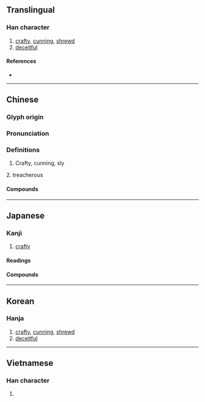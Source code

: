 {{also|獪}}
{{character info}}
==Translingual==

===Han character===
{{Han char|rn=94|rad=犬|as=10|sn=13|four=47227|canj=KHBBB|ids=⿰犭骨}}

# [[crafty]], [[cunning]], [[shrewd]]
# [[deceitful]]

====References====
* {{Han ref|kx=0716.180|dkj=20583|dj=1128.080|hdz=21358.060|uh=733E|ud=29502|bh=B7E2|bd=47074}}

----

==Chinese==
{{zh-forms}}

===Glyph origin===
{{Han etym}}

===Pronunciation===
{{zh-pron
|m=huá
|c=waat6
|mn=ku̍t/qz,xm,zz:hoa̍t
|mn_note=ku̍t - vernacular; hoa̍t - literary
|mn-t=gug8
|mc=y
|oc=y
|cat=a
}}

===Definitions===
{{zh-hanzi}}

# Crafty, cunning, sly

2. treacherous

====Compounds====
{{zh-der|嚚猾|大猾|奸猾|奸胥猾吏|巨猾|把猾|揣奸把猾|桀猾|深奸巨猾|狡猾|狡猾多詐|猾伯|猾吏|猾夏|猾猾突突|猾賊|禁姦除猾|老奸巨猾|豪猾|貪吏猾胥|躲猾兒|齒牙為猾}}

----

==Japanese==

===Kanji===
{{ja-kanji|grade=|rs=犬10}}

# [[crafty]]

====Readings====
{{ja-readings
|goon=げち<ぐゑち
|kanon=かつ<くわつ
|kun=みだ-す, みだ-れる, わるがしこ-い
}}

====Compounds====
{{col2-u|ja
|{{ja-r|猾%横|かつ%おう}}
|{{ja-r|猾%獪|かっ%かい}}
|{{ja-r|猾%偽|かつ%ぎ}}
|{{ja-r|猾%賊|かつ%ぞく}}
|{{ja-r|猾%知|かっ%ち|rom=-}}, {{ja-r|猾%智|かっ%ち}}
|{{ja-r|猾%民|かつ%みん}}
|{{ja-r|猾%乱|かつ%らん}}
|{{ja-r|猾%吏|かつ%り}}
|{{ja-r|獪%猾|かい%かつ}}
|{{ja-r|姦%猾|かん%かつ|rom=-}}, {{ja-r|奸%猾|かん%かつ}}
|{{ja-r|凶%猾|きょう%かつ}}
|{{ja-r|巨%猾|きょ%かつ}}
|{{ja-r|軽%猾|けい%かつ}}
|{{ja-r|桀%猾|けっ%かつ}}
|{{ja-r|狡%猾|こう%かつ}}
|{{ja-r|巧%猾|こう%かつ}}
|{{ja-r|豪%猾|ごう%かつ}}
|{{ja-r|邪%猾|じゃ%かつ}}
|{{ja-r|貪%猾|たん%かつ}}
|{{ja-r|佞%猾|ねい%かつ}}
|{{ja-r|老%猾|ろう%かつ}}
}}

----

==Korean==

===Hanja===
{{ko-hanja|hangeul=활|eumhun=|rv=hwal|mr=hwal|y=hwal}}

# [[crafty]], [[cunning]], [[shrewd]]
# [[deceitful]]

----

==Vietnamese==

===Han character===
{{vi-readings|reading=hoạt|rs=犬10}}

# {{rfdef|vi|sort=犬10}}